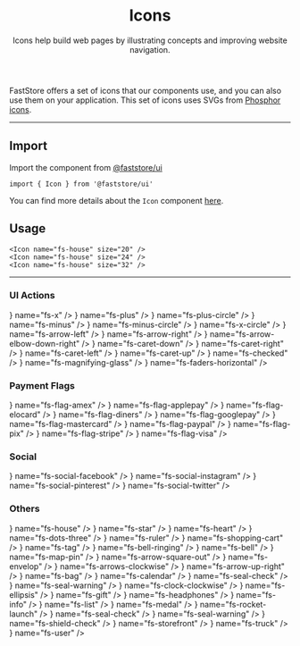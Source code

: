 
<header>

# Icons

Icons help build web pages by illustrating concepts and improving website navigation.

</header>

FastStore offers a set of icons that our components use, and you can also use them on your application. This set of icons uses SVGs from [Phosphor icons](https://phosphoricons.com/).

---

## Import

Import the component from [@faststore/ui](/../components)

```tsx copy
import { Icon } from '@faststore/ui'
```

You can find more details about the `Icon` component [here](/components/atoms/icon).

## Usage

<OverviewSection>
  <Icon name="fs-house" size="20" />
  <Icon name="fs-house" size="24" />
  <Icon name="fs-house" size="32" />
</OverviewSection>

```tsx copy
<Icon name="fs-house" size="20" />
<Icon name="fs-house" size="24" />
<Icon name="fs-house" size="32" />
```

---

### UI Actions

<IconList>
  <IconComponent icon={<Icon name="fs-x" />} name="fs-x" />
  <IconComponent icon={<Icon name="fs-plus" />} name="fs-plus" />
  <IconComponent icon={<Icon name="fs-plus-circle" />} name="fs-plus-circle" />
  <IconComponent icon={<Icon name="fs-minus" />} name="fs-minus" />
  <IconComponent icon={<Icon name="fs-minus-circle" />} name="fs-minus-circle" />
  <IconComponent icon={<Icon name="fs-x-circle" />} name="fs-x-circle" />
  <IconComponent icon={<Icon name="fs-arrow-left" />} name="fs-arrow-left" />
  <IconComponent icon={<Icon name="fs-arrow-right" />} name="fs-arrow-right" />
  <IconComponent icon={<Icon name="fs-arrow-elbow-down-right" />} name="fs-arrow-elbow-down-right" />
  <IconComponent icon={<Icon name="fs-caret-down" />} name="fs-caret-down" />
  <IconComponent icon={<Icon name="fs-caret-right" />} name="fs-caret-right" />
  <IconComponent icon={<Icon name="fs-caret-left" />} name="fs-caret-left" />
  <IconComponent icon={<Icon name="fs-caret-up" />} name="fs-caret-up" />
  <IconComponent icon={<Icon name="fs-checked" />} name="fs-checked" />
  <IconComponent icon={<Icon name="fs-magnifying-glass" />} name="fs-magnifying-glass" />
  <IconComponent icon={<Icon name="fs-faders-horizontal" />} name="fs-faders-horizontal" />
</IconList>

### Payment Flags

<IconList>
  <IconComponent icon={<Icon name="fs-flag-amex" />} name="fs-flag-amex" />
  <IconComponent icon={<Icon name="fs-flag-applepay" />} name="fs-flag-applepay" />
  <IconComponent icon={<Icon name="fs-flag-elocard" />} name="fs-flag-elocard" />
  <IconComponent icon={<Icon name="fs-flag-diners" />} name="fs-flag-diners" />
  <IconComponent icon={<Icon name="fs-flag-googlepay" />} name="fs-flag-googlepay" />
  <IconComponent icon={<Icon name="fs-flag-mastercard" />} name="fs-flag-mastercard" />
  <IconComponent icon={<Icon name="fs-flag-paypal" />} name="fs-flag-paypal" />
  <IconComponent icon={<Icon name="fs-flag-pix" />} name="fs-flag-pix" />
  <IconComponent icon={<Icon name="fs-flag-stripe" />} name="fs-flag-stripe" />
  <IconComponent icon={<Icon name="fs-flag-visa" />} name="fs-flag-visa" />
</IconList>

### Social

<IconList>
  <IconComponent icon={<Icon name="fs-social-facebook" />} name="fs-social-facebook" />
  <IconComponent icon={<Icon name="fs-social-instagram" />} name="fs-social-instagram" />
  <IconComponent icon={<Icon name="fs-social-pinterest" />} name="fs-social-pinterest" />
  <IconComponent icon={<Icon name="fs-social-twitter" />} name="fs-social-twitter" />
</IconList>

### Others

<IconList>
  <IconComponent icon={<Icon name="fs-house" />} name="fs-house" />
  <IconComponent icon={<Icon name="fs-star" />} name="fs-star" />
  <IconComponent icon={<Icon name="fs-heart" />} name="fs-heart" />
  <IconComponent icon={<Icon name="fs-dots-three" />} name="fs-dots-three" />
  <IconComponent icon={<Icon name="fs-ruler" />} name="fs-ruler" />
  <IconComponent icon={<Icon name="fs-shopping-cart" />} name="fs-shopping-cart" />
  <IconComponent icon={<Icon name="fs-tag" />} name="fs-tag" />
  <IconComponent icon={<Icon name="fs-bell-ringing" />} name="fs-bell-ringing" />
  <IconComponent icon={<Icon name="fs-bell" />} name="fs-bell" />
  <IconComponent icon={<Icon name="fs-map-pin" />} name="fs-map-pin" />
  <IconComponent icon={<Icon name="fs-arrow-square-out" />} name="fs-arrow-square-out" />
  <IconComponent icon={<Icon name="fs-envelop" />} name="fs-envelop" />
  <IconComponent icon={<Icon name="fs-arrows-clockwise" />} name="fs-arrows-clockwise" />
  <IconComponent icon={<Icon name="fs-arrow-up-right" />} name="fs-arrow-up-right" />
  <IconComponent icon={<Icon name="fs-bag" />} name="fs-bag" />
  <IconComponent icon={<Icon name="fs-calendar" />} name="fs-calendar" />
  <IconComponent icon={<Icon name="fs-seal-check" />} name="fs-seal-check" />
  <IconComponent icon={<Icon name="fs-seal-warning" />} name="fs-seal-warning" />
  <IconComponent icon={<Icon name="fs-clock-clockwise" />} name="fs-clock-clockwise" />
  <IconComponent icon={<Icon name="fs-ellipsis" />} name="fs-ellipsis" />
  <IconComponent icon={<Icon name="fs-gift" />} name="fs-gift" />
  <IconComponent icon={<Icon name="fs-headphones" />} name="fs-headphones" />
  <IconComponent icon={<Icon name="fs-info" />} name="fs-info" />
  <IconComponent icon={<Icon name="fs-list" />} name="fs-list" />
  <IconComponent icon={<Icon name="fs-medal" />} name="fs-medal" />
  <IconComponent icon={<Icon name="fs-rocket-launch" />} name="fs-rocket-launch" />
  <IconComponent icon={<Icon name="fs-seal-check" />} name="fs-seal-check" />
  <IconComponent icon={<Icon name="fs-seal-warning" />} name="fs-seal-warning" />
  <IconComponent icon={<Icon name="fs-shield-check" />} name="fs-shield-check" />
  <IconComponent icon={<Icon name="fs-storefront" />} name="fs-storefront" />
  <IconComponent icon={<Icon name="fs-truck" />} name="fs-truck" />
  <IconComponent icon={<Icon name="fs-user" />} name="fs-user" />
</IconList>
